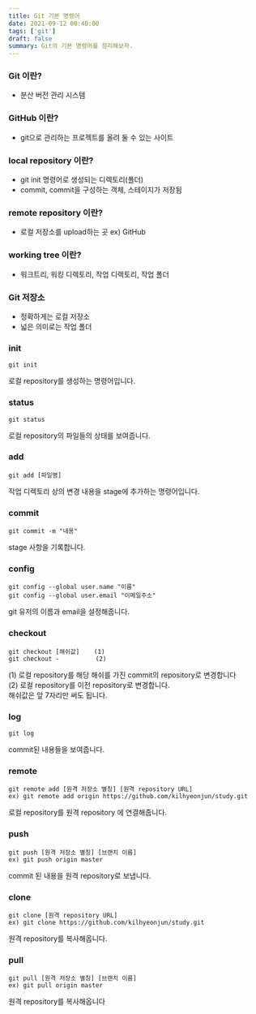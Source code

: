 ```yaml
---
title: Git 기본 명령어
date: 2021-09-12 00:40:00
tags: ['git']
draft: false
summary: Git의 기본 명령어를 정리해보자.
---
```


### Git 이란?

- 분산 버전 관리 시스템

### GitHub 이란?

- git으로 관리하는 프로젝트를 올려 둘 수 있는 사이트

### local repository 이란?

- git init 명령어로 생성되는 디렉토리(폴더)
- commit, commit을 구성하는 객체, 스테이지가 저장됨

### remote repository 이란?

- 로컬 저장소를 upload하는 곳 ex) GitHub

### working tree 이란?

- 워크트리, 워킹 디렉토리, 작업 디렉토리, 작업 폴더

### Git 저장소

- 정확하게는 로컬 저장소
- 넓은 의미로는 작업 폴더

### init

```
git init
```

로컬 repository를 생성하는 명령어입니다.

### status

```
git status
```

로컬 repository의 파일들의 상태를 보여줍니다.

### add

```
git add [파일명]
```

작업 디렉토리 상의 변경 내용을 stage에 추가하는 명령어입니다.

### commit

```
git commit -m "내용"
```

stage 사항을 기록합니다.

### config

```
git config --global user.name "이름"
git config --global user.email "이메일주소"
```

git 유저의 이름과 email을 설정해줍니다.

### checkout

```
git checkout [해쉬값]    (1)
git checkout -          (2)
```

(1) 로컬 repository를 해당 해쉬를 가진 commit의 repository로 변경합니다  
(2) 로컬 repository를 이전 repository로 변경합니다.  
해쉬값은 앞 7자리만 써도 됩니다.

### log

```
git log
```

commit된 내용들을 보여줍니다.

### remote

```
git remote add [원격 저장소 별칭] [원격 repository URL]
ex) git remote add origin https://github.com/kilhyeonjun/study.git
```

로컬 repository를 원격 repository 에 연결해줍니다.

### push

```
git push [원격 저장소 별칭] [브랜치 이름]
ex) git push origin master
```

commit 된 내용을 원격 repository로 보냅니다.

### clone

```
git clone [원격 repository URL]
ex) git clone https://github.com/kilhyeonjun/study.git
```

원격 repository를 복사해옵니다.

### pull

```
git pull [원격 저장소 별칭] [브랜치 이름]
ex) git pull origin master
```

원격 repository를 복사해옵니다
